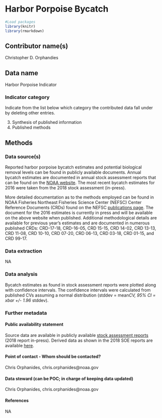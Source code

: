 # Harbor Porpoise Bycatch

```r

#Load packages
library(knitr)
library(rmarkdown)

```


## Contributor name(s)
Christopher D. Orphandies

## Data name
Harbor Porpoise Indicator

### Indicator category 
Indicate from the list below which category the contributed data fall under by deleting other entries.


3. Synthesis of published information
5. Published methods


## Methods


### Data source(s) 
Reported harbor porpoise bycatch estimates and potential biological removal levels can be found in publicly available documents. Annual bycatch estimates are documented in annual stock assessment reports that can be found on the [NOAA website](https://www.fisheries.noaa.gov/national/marine-mammal-protection/marine-mammal-stock-assessment-reports-region). The most recent bycatch estimates for 2016 were taken from the 2018 stock assessment (in-press).

More detailed documentation as to the methods employed can be found in NOAA Fisheries Northeast Fisheries Science Center (NEFSC) Center Reference Documents (CRDs) found on the NEFSC [publications page](https://www.nefsc.noaa.gov/publications/crd/). The document for the 2016 estimates is currently in press and will be available on the above website when published. Additional methodological details are available for previous year's estimates and are documented in numerous published CRDs: CRD-17-18, CRD-16-05, CRD 15-15, CRD 14-02, CRD 13-13, CRD 11-08, CRD 10-10, CRD 07-20, CRD 06-13, CRD 03-18, CRD 01-15, and CRD 99-17.

### Data extraction 
NA

### Data analysis
Bycatch estimates as found in stock assessment reports were plotted along with confidence intervals. The confidence intervals were calculated from published CVs assuming a normal distribution (stddev = mean*CV, 95% CI = xbar +/- 1.96 * stddev).


### Further metadata

#### Public availability statement
Source data are available in publicly available [stock assessment reports](https://www.fisheries.noaa.gov/national/marine-mammal-protection/marine-mammal-stock-assessment-reports-region) (2018 report in-press). Derived data as shown in the 2018 SOE reports are available [here](http://comet.nefsc.noaa.gov/erddap/tabledap/protected_species_2018.html).


#### Point of contact - Whom should be contacted?
Chris Orphanides, chris.orphanides@noaa.gov

#### Data steward (can be POC; in charge of keeping data updated)
Chris Orphanides, chris.orphanides@noaa.gov

#### References
NA

<!-- References must be submitted in BibTeX format. When compiling this document, they will appear in this section. There is no need to write them out here. Don't forget to include the name of your .bib file in the YAML header (fill in XYZ.bib in YAML header)!!!!!--> 






